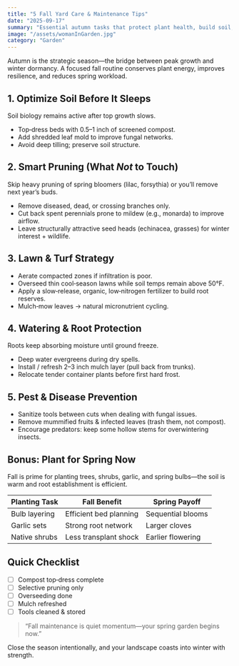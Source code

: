 ```yaml
---
title: "5 Fall Yard Care & Maintenance Tips"
date: "2025-09-17"
summary: "Essential autumn tasks that protect plant health, build soil, and set your landscape up for a vibrant spring."
image: "/assets/womanInGarden.jpg"
category: "Garden"
---
```


Autumn is the strategic season—the bridge between peak growth and winter dormancy. A focused fall routine conserves plant energy, improves resilience, and reduces spring workload.

## 1. Optimize Soil Before It Sleeps
Soil biology remains active after top growth slows.
- Top‑dress beds with 0.5–1 inch of screened compost.
- Add shredded leaf mold to improve fungal networks.
- Avoid deep tilling; preserve soil structure.

## 2. Smart Pruning (What *Not* to Touch)
Skip heavy pruning of spring bloomers (lilac, forsythia) or you’ll remove next year’s buds.
- Remove diseased, dead, or crossing branches only.
- Cut back spent perennials prone to mildew (e.g., monarda) to improve airflow.
- Leave structurally attractive seed heads (echinacea, grasses) for winter interest + wildlife.

## 3. Lawn & Turf Strategy
- Aerate compacted zones if infiltration is poor.
- Overseed thin cool‑season lawns while soil temps remain above 50°F.
- Apply a slow‑release, organic, low‑nitrogen fertilizer to build root reserves.
- Mulch‑mow leaves → natural micronutrient cycling.

## 4. Watering & Root Protection
Roots keep absorbing moisture until ground freeze.
- Deep water evergreens during dry spells.
- Install / refresh 2–3 inch mulch layer (pull back from trunks).
- Relocate tender container plants before first hard frost.

## 5. Pest & Disease Prevention
- Sanitize tools between cuts when dealing with fungal issues.
- Remove mummified fruits & infected leaves (trash them, not compost).
- Encourage predators: keep some hollow stems for overwintering insects.

## Bonus: Plant for Spring Now
Fall is prime for planting trees, shrubs, garlic, and spring bulbs—the soil is warm and root establishment is efficient.

| Planting Task | Fall Benefit | Spring Payoff |
|---------------|--------------|---------------|
| Bulb layering | Efficient bed planning | Sequential blooms |
| Garlic sets | Strong root network | Larger cloves |
| Native shrubs | Less transplant shock | Earlier flowering |

## Quick Checklist
- [ ] Compost top‑dress complete
- [ ] Selective pruning only
- [ ] Overseeding done
- [ ] Mulch refreshed
- [ ] Tools cleaned & stored

> “Fall maintenance is quiet momentum—your spring garden begins now.”

Close the season intentionally, and your landscape coasts into winter with strength.
